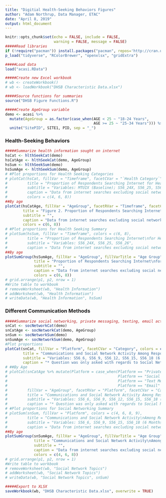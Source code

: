 ```yaml
---
title: "Digitial Health-Seeking Behaviors Figures"
author: "Adam Northrup, Data Manager, ETAC"
date: "April 8, 2019"
output: html_document
---
```


```r
knitr::opts_chunk$set(echo = FALSE, include = FALSE, 
                      warning = FALSE, message = FALSE)
#####Read libraries
if (!require("pacman")) install.packages("pacman", repos='http://cran.us.r-project.org')
p_load("tidyverse", "RColorBrewer", "openxlsx", "gridExtra")

#####Load data
load("acasi.RData")

#####Create new Excel workbook
# wb <- createWorkbook()
# wb <- loadWorkbook("DHSB Characteristic Data.xlsx")

#####Source functions for summaries
source("DHSB Figure Functions.R")
```

```r
#####Create AgeGroup variable
demo <- acasi %>%
  mutate(AgeGroup = as.factor(case_when(AGE < 25 ~ "18-24 Years",
                                        AGE >= 25 ~ "25-34 Years"))) %>%
  unite("SitePID", SITE1, PID, sep = "_")
```

### Health-Seeking Behaviors
```r
#####Summarize health information sought on internet
hsCat <- hlthSeekCat(demo)
hsCatAge <- hlthSeekCat(demo, AgeGroup)
hsSum <- hlthSeekSum(demo)
hsSumAge <- hlthSeekSum(demo, AgeGroup)
# #Plot proportions for Health Seeking Categories
# plotCat(hsCat, fillVar = "Timeframe", facetCVar = "`Health Category`",
#         title = "Proportion of Respondents Searching Internet for Health Information",
#         subtitle = "Variables: MTUIX (Baseline); S56_24X, S56_25, S56_26 (6 Months)",
#         caption = "Data from internet searches excluding social networking activity\nData for 'At Least Once Per Month' is specific to Baseline",
#         colors = c(4, 6, 8))
##By age
plotCat(hsCatAge, fillVar = "AgeGroup", facetRVar = "Timeframe", facetCVar = "`Health Category`",
        title = "Figure 2. Proportion of Respondents Searching Internet for Health Information (By Age Group)",
        subtitle = "",
        caption = "Data from internet searches excluding social networking activity",
        colors = c(6, 8))
# #Plot proportions for Health Seeking Summary
# plotSum(hsSum, fillVar = "Timeframe", colors = c(6, 8),
#         title = "Proportion of Respondents Searching Internet\nfor Health Information",
#         subtitle = "Variables: S56_24X, S56_25, S56_26",
#         caption = "Data from internet searches excluding social networking activity")
##By age
plotSumGroup(hsSumAge, fillVar = "AgeGroup", fillVarTitle = "Age Group", facetRVar = "Timeframe",
             title = "Proportion of Respondents Searching Internet\nfor Health Information",
             subtitle = "",
             caption = "Data from internet searches excluding social networking activity",
             colors = c(6, 8))
# grid.arrange(p1, p2, nrow = 1)
#Write table to workbook
# removeWorksheet(wb, "Health Information")
# addWorksheet(wb, "Health Information")
# writeData(wb, "Health Information", hsSum)
```

### Different Communication Methods
```r
#####Summarize social networking, private messaging, texting, email activity
snCat <- socNetworkCat(demo)
snCatAge <- socNetworkCat(demo, AgeGroup)
snSum <- socNetworkSum(demo)
snSumAge <- socNetworkSum(demo, AgeGroup)
#Plot proportions
plotCat(snCat, fillVar = "Platform", facetCVar = "Category", colors = c(4, 6, 8, 9),
        title = "Communications and Social Network Activity Among Respondents",
        subtitle = "Variables: S56_6, S56_9, S56_12, S56_15, S56_18 (6 Months)",
        caption = "* Question was only asked with regards to Social Networking Apps")
# ##By Age
# plotCat(snCatAge %>% mutate(Platform = case_when(Platform == "Private Messaging" ~ "PM Apps",
#                                                  Platform == "Social Media" ~ "Social Media",
#                                                  Platform == "Text Messaging" ~ "Texting",
#                                                  Platform == "Email" ~ "Email")),
#         fillVar = "AgeGroup", facetRVar = "Platform", facetCVar = "Category", colors = c(4, 6, 8, 9),
#         title = "Communications and Social Network Activity Among Respondents (By Age Group)",
#         subtitle = "Variables: S56_6, S56_9, S56_12, S56_15, S56_18 (6 Months)",
#         caption = "* Question was only asked with regards to Social Networking Apps")
# #Plot proportions for Social Networking Summary
# plotSum(snSum, fillVar = "Platform", colors = c(4, 6, 8, 9),
#         title = "Communications and Social Network Activity\nAmong Respondents",
#         subtitle = "Variables: S56_6, S56_9, S56_15, S56_18 (6 Months)",
#         caption = "Data from internet searches excluding social networking activity")
##By age
plotSumGroup(snSumAge, fillVar = "AgeGroup", fillVarTitle = "Age Group", facetRVar = "Platform",
             title = "Communications and Social Network Activity\nAmong Respondents (By Age Group)",
             subtitle = "",
             caption = "Data from internet searches excluding social networking activity",
             colors = c(4, 6, 8))
# grid.arrange(p1, p2, nrow = 1)
#Write table to workbook
# removeWorksheet(wb, "Social Network Topics")
# addWorksheet(wb, "Social Network Topics")
# writeData(wb, "Social Network Topics", snSum)
```

```r
#####Export to XLSX
saveWorkbook(wb, "DHSB Characteristic Data.xlsx", overwrite = TRUE)
```

